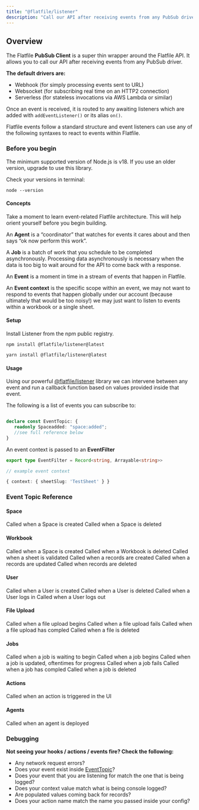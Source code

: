 ```yaml
---
title: "@flatfile/listener"
description: "Call our API after receiving events from any PubSub driver."
---
```


## Overview

The Flatfile **PubSub Client** is a super thin wrapper around the Flatfile API. It allows you to call our API after receiving events from any PubSub driver. 

**The default drivers are:**

- Webhook    (for simply processing events sent to URL)
- Websocket  (for subscribing real time on an HTTP2 connection)
- Serverless (for stateless invocations via AWS Lambda or similar)

Once an event is received, it is routed to any awaiting listeners which are added with `addEventListener()` or its alias `on()`.

Flatfile events follow a standard structure and event listeners can use any of the following syntaxes to react to events within Flatfile.

### Before you begin

The minimum supported version of Node.js is v18. If you use an older version, upgrade to use this library. 

Check your versions in terminal:

```npm
node --version
```

#### Concepts

Take a moment to learn event-related Flatfile architecture. This will help orient yourself before you begin building.

An **Agent** is a “coordinator” that watches for events it cares about and then says “ok now perform this work”.

A **Job** is a batch of work that you schedule to be completed asynchronously. Processing data asynchronously is necessary when the data is too big to wait around for the API to come back with a response.

An **Event** is a moment in time in a stream of events that happen in Flatfile.

An **Event context** is the specific scope within an event, we may not want to respond to events that happen globally under our account (because ultimately that would be too noisy!) we may just want to listen to events within a workbook or a single sheet.

#### Setup

Install Listener from the npm public registry.

```npm
npm install @flatfile/listener@latest
```
```yarn
yarn install @flatfile/listener@latest
```

#### Usage

Using our powerful [@flatfile/listener](https://www.npmjs.com/package/@flatfile/listener) library we can intervene between any event and run a callback function based on values provided inside that event.

The following is a list of events you can subscribe to:

```typescript

declare const EventTopic: {
   readonly Spaceadded: "space:added";
   //see full reference below
}

```

An event context is passed to an **EventFilter**

```typescript
export type EventFilter = Record<string, Arrayable<string>>

// example event context

{ context: { sheetSlug: 'TestSheet' } }

```

### Event Topic Reference

#### Space

<ParamField path="space:added" type="readonly">
  Called when a Space is created
</ParamField>

<ParamField path="space:removed" type="readonly">
  Called when a Space is deleted
</ParamField>

#### Workbook

<ParamField path="workbook:added" type="readonly">
  Called when a Space is created
</ParamField>

<ParamField path="workbook:removed" type="readonly">
  Called when a Workbook is deleted
</ParamField>

<ParamField path="sheet:validated" type="readonly">
  Called when a sheet is validated
</ParamField>

<ParamField path="records:created" type="readonly">
  Called when a records are created
</ParamField>

<ParamField path="records:updated" type="readonly">
  Called when a records are updated
</ParamField>

<ParamField path="records:deleted" type="readonly">
  Called when records are deleted
</ParamField>

#### User

<ParamField path="user:added" type="readonly">
  Called when a User is created
</ParamField>

<ParamField path="user:removed" type="readonly">
  Called when a User is deleted
</ParamField>

<ParamField path="user:online" type="readonly">
  Called when a User logs in
</ParamField>

<ParamField path="user:offline" type="readonly">
  Called when a User logs out
</ParamField>

#### File Upload

<ParamField path="upload:started" type="readonly">
  Called when a file upload begins
</ParamField>

<ParamField path="upload:failed" type="readonly">
  Called when a file upload fails
</ParamField>

<ParamField path="upload:completed" type="readonly">
  Called when a file upload has compled
</ParamField>

<ParamField path="file:deleted" type="readonly">
  Called when a file is deleted
</ParamField>

#### Jobs

<ParamField path="job:waiting" type="readonly">
  Called when a job is waiting to begin
</ParamField>

<ParamField path="job:started" type="readonly">
  Called when a job begins
</ParamField>

<ParamField path="job:updated" type="readonly">
  Called when a job is updated, oftentimes for progress
</ParamField>

<ParamField path="job:failed" type="readonly">
  Called when a job fails
</ParamField>

<ParamField path="job:completed" type="readonly">
  Called when a job has compled
</ParamField>

<ParamField path="job:deleted" type="readonly">
  Called when a job is deleted
</ParamField>

#### Actions

<ParamField path="action:triggered" type="readonly">
  Called when an action is triggered in the UI
</ParamField>

#### Agents

<ParamField path="client:init" type="readonly">
  Called when an agent is deployed
</ParamField>



### Debugging

**Not seeing your hooks / actions / events fire? Check the following:**

- Any network request errors?
- Does your event exist inside [EventTopic](href=#what-is-a-flatfile-event)?
- Does your event that you are listening for match the one that is being logged?
- Does your context value match what is being console logged?
- Are populated values coming back for records?
- Does your action name match the name you passed inside your config?
